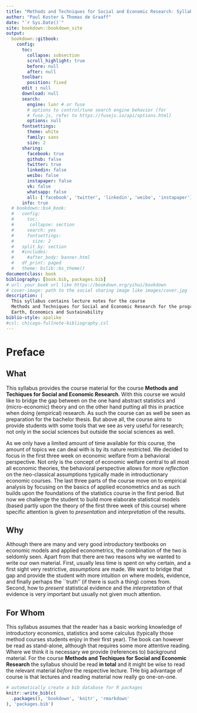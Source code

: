 ```yaml
--- 
title: "Methods and Techniques for Social and Economic Research: Syllabus"
author: "Paul Koster & Thomas de Graaff"
date: "`r Sys.Date()`"
site: bookdown::bookdown_site
output: 
  bookdown::gitbook:
    config:
      toc:
        collapse: subsection
        scroll_highlight: true
        before: null
        after: null
      toolbar:
        position: fixed
      edit : null
      download: null
      search:
        engine: lunr # or fuse
        # options to control/tune search engine behavior (for
        # fuse.js, refer to https://fusejs.io/api/options.html)
        options: null
      fontsettings:
        theme: white
        family: sans
        size: 2
      sharing:
        facebook: true
        github: false
        twitter: true
        linkedin: false
        weibo: false
        instapaper: false
        vk: false
        whatsapp: false
        all: ['facebook', 'twitter', 'linkedin', 'weibo', 'instapaper']
      info: true
  # bookdown::bs4_book:
  #   config: 
  #     toc:
  #      collapse: section
  #     search: yes
  #     fontsettings:
  #       size: 2
  #   split_by: section
  #   #includes:
  #     #after_body: banner.html
  #   df_print: paged
  #   theme: bslib::bs_theme()
documentclass: book
bibliography: [book.bib, packages.bib]
# url: your book url like https://bookdown.org/yihui/bookdown
# cover-image: path to the social sharing image like images/cover.jpg
description: |
  This syllabus contains lecture notes for the course 
  Methods and Techniques for Social and Economic Research for the program
  Earth, Economics and Sustainability 
biblio-style: apalike
#csl: chicago-fullnote-bibliography.csl
---
```


# Preface {-}

## What {-}

This syllabus provides the course material for the course **Methods and Techiques for Social and Economic Research**. With this course we would like to bridge the gap between on the one hand abstract statistics and (micro-economic) theory and on the other hand putting all this in practice when doing (empirical) research. As such the course can as well be seen as preparation for the bachelor thesis. But above all, the course aims to provide students with some tools that we see as very useful for research; not only in the social sciences but outside the social sciences as well.

As we only have a limited amount of time available for this course, the amount of topics we can deal with is by its nature restricted. We decided to focus in the first three week on economic welfare from a behavioral perspective. Not only is the concept of economic welfare central to all most all economic theories, the behavioral perspective allows for more *reflection* on the neo-classical assumptions typically made in introductionary economic courses. The last three parts of the course move on to empirical analysis by focusing on the basics of applied econometrics and as such builds upon the foundations of the statistics course in the first period. But now we challenge the student to build more elaborate statistical models (based partly upon the theory of the first three week of this course) where specific attention is given to *presentation* and *interpretation* of the results. 

## Why {-}

Although there are many and very good introductory textbooks on economic models and applied econometrics, the combination of the two is seldomly seen. Apart from that there are two reasons why we wanted to write our own material. First, usually less time is spent on why certain, and a first sight very restrictive, *assumptions* are made. We want to bridge that gap and provide the student with more intuition on where models, evidence, and finally perhaps the ``truth'' (if there is such a thing) comes from. Second, how to *present* statistical evidence and the *interpretation* of that evidence is very important but usually not given much attention.

## For Whom {-}

This syllabus assumes that the reader has a basic working knowledge of introductory economics, statistics and some calculus (typically those method courses students enjoy in their first year). The book can however be read as stand-alone, although that requires some more attentive reading. Where we think it is necessary we provide (references to) background material. For the course **Methods and Techiques for Social and Economic Research** the syllabus should be read **in total** and it might be wise to read the relevant material *before* the respective lecture. THe big advantage of course is that lectures and reading material now really go one-on-one. 

```r
# automatically create a bib database for R packages
knitr::write_bib(c(
  .packages(), 'bookdown', 'knitr', 'rmarkdown'
), 'packages.bib')
```
